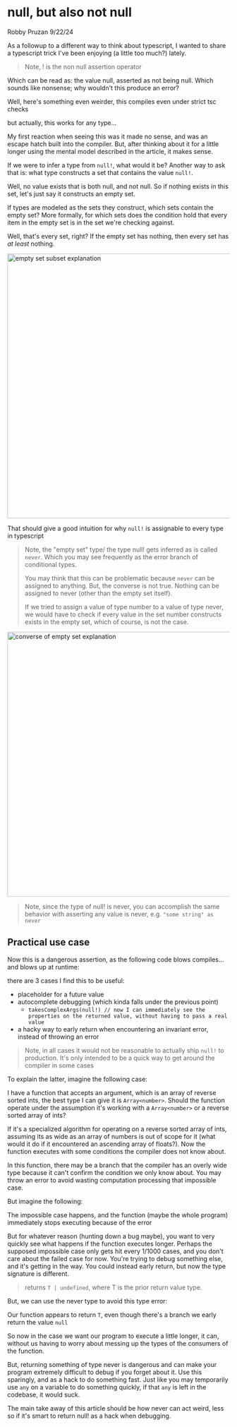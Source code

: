 

# null, but also not null

Robby Pruzan 9/22/24

<EstimatedReadTime path="./app/blog/(articles)/null-but-not-null/page.mdx" />

As a followup to <Link href="/blog/a-different-way-to-think-about-typescript">a different way to think about typescript</Link>, I wanted to share a typescript trick
I've been enjoying (a little too much?) lately.

<SuspenseEditor filePath="./app/blog/(articles)/null-but-not-null/snippets/1.tsx" />

> Note, ! is the <Link href="https://www.typescriptlang.org/docs/handbook/release-notes/typescript-2-0.html#non-null-assertion-operator">non null assertion operator</Link>

Which can be read as: the value null, asserted as not being null. Which sounds like nonsense; why wouldn't this produce an error?

Well, here's something even weirder, this compiles even under strict tsc checks

<SuspenseEditor filePath="./app/blog/(articles)/null-but-not-null/snippets/2.tsx" />

but actually, this works for any type...

<SuspenseEditor filePath="./app/blog/(articles)/null-but-not-null/snippets/3.tsx" />

My first reaction when seeing this was it made no sense, and was an escape hatch built into the compiler. But, after thinking about
it for a little longer using the mental model described <Link href="/blog/a-different-way-to-think-about-typescript">in the article</Link>, it makes sense.

If we were to infer a type from `null!`, what would it be? Another way to ask that is: what type constructs a set that contains the value `null!`.

Well, no value exists that is both null, and not null. So if nothing exists in this set, let's just say it constructs an empty set.

If types are modeled as the sets they construct, which sets contain the empty set? More formally, for which sets does the condition hold that
every item in the empty set is in the set we're checking against.

Well, that's every set, right? If the empty set has nothing, then every set has _at least_ nothing.

<Image
  alt="empty set subset explanation"
  src="/null-but-not-null/empty-set.png"
  height="600"
  width="600"
/>

That should give a good intuition for why `null!` is assignable to every type in typescript

> Note, the "empty set" type/ the type null! gets inferred as is called `never`. Which you may see frequently as the error branch of
> conditional types.
>
> You may think that this can be problematic because `never` can be assigned to anything. But, the converse
> is not true. Nothing can be assigned to never (other than the empty set itself).
>
> If we tried to assign a value of type number to a value of type never, we would have to check if every value in the set number constructs exists
> in the empty set, which of course, is not the case.

<Image
  alt="converse of empty set explanation"
  src="/null-but-not-null/converse.png"
  height="600"
  width="600"
/>

> Note, since the type of null! is never, you can accomplish the same behavior with asserting any value is never, e.g. `"some string" as never`

## Practical use case

Now this is a dangerous assertion, as the following code blows compiles... and blows up at runtime:

<SuspenseEditor filePath="./app/blog/(articles)/null-but-not-null/snippets/4.tsx" />

there are 3 cases I find this to be useful:

- placeholder for a future value
- autocomplete debugging (which kinda falls under the previous point)
  - `takesComplexArgs(null!) // now I can immediately see the properties on the returned value, without having to pass a real value`
- a hacky way to early return when encountering an <Link href="https://softwareengineering.stackexchange.com/questions/32727/what-are-invariants-how-can-they-be-used-and-have-you-ever-used-it-in-your-pro">invariant</Link> error, instead of throwing an error

> Note, in all cases it would not be reasonable to actually ship `null!` to production. It's only intended to be a quick
> way to get around the compiler in some cases

To explain the latter, imagine the following case:

I have a function that accepts an argument, which is an array of reverse sorted ints, the best type I can give it is `Array<number>`.
Should the function operate under the assumption it's working with a `Array<number>` or a reverse sorted array of ints?

If it's a specialized algorithm for operating on a reverse sorted array of ints, assuming its as wide as an array of numbers is out of scope for it (what would it do if it encountered an ascending array of floats?).
Now the function executes with some conditions the compiler does not know about.

In this function, there may be a branch that the compiler has an overly wide type because it can't confirm the condition we only know about.
You may throw an error to avoid wasting computation processing that impossible case.

<SuspenseEditor filePath="./app/blog/(articles)/null-but-not-null/snippets/5.tsx" />

But imagine the following:

The impossible case happens, and the function (maybe the whole program) immediately stops executing because of the error

But for whatever reason (hunting down a bug maybe), you want to very quickly see what happens if the function executes longer.
Perhaps the supposed impossible case only gets hit every 1/1000 cases, and you don't care about the failed case for now.
You're trying to debug something else, and it's getting in the way. You could instead early return, but now the type signature is different.

<SuspenseEditor filePath="./app/blog/(articles)/null-but-not-null/snippets/6.tsx" />

> returns `T | undefined`, where T is the prior return value type.

But, we can use the never type to avoid this type error:

<SuspenseEditor filePath="./app/blog/(articles)/null-but-not-null/snippets/7.tsx" />

Our function appears to return `T`, even though there's a branch we early return the value `null`

So now in the case we want our program to execute a little longer, it can, without us having to worry about
messing up the types of the consumers of the function.

But, returning something of type never is dangerous and can make your program extremely difficult to debug if you forget about it.
Use this sparingly, and as a hack to do something fast. Just like you may temporarily use `any` on a variable to do something quickly,
if that `any` is left in the codebase, it would suck.

The main take away of this article should be how never can act weird, less so if it's smart to return null! as a hack when debugging.
